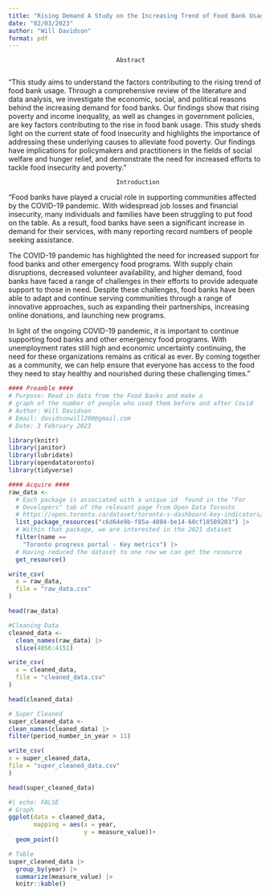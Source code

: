 ```yaml
---
title: "Rising Demand A Study on the Increasing Trend of Food Bank Usage"
date: "02/03/2023"
author: "Will Davidson"
format: pdf
---
```




                                  Abstract                  
                     
"This study aims to understand the factors contributing to the rising trend of food bank usage. Through a comprehensive review of the literature and data analysis, we investigate the economic, social, and political reasons behind the increasing demand for food banks. Our findings show that rising poverty and income inequality, as well as changes in government policies, are key factors contributing to the rise in food bank usage. This study sheds light on the current state of food insecurity and highlights the importance of addressing these underlying causes to alleviate food poverty. Our findings have implications for policymakers and practitioners in the fields of social welfare and hunger relief, and demonstrate the need for increased efforts to tackle food insecurity and poverty."

                                  Introduction

"Food banks have played a crucial role in supporting communities affected by the COVID-19 pandemic. With widespread job losses and financial insecurity, many individuals and families have been struggling to put food on the table. As a result, food banks have seen a significant increase in demand for their services, with many reporting record numbers of people seeking assistance.

The COVID-19 pandemic has highlighted the need for increased support for food banks and other emergency food programs. With supply chain disruptions, decreased volunteer availability, and higher demand, food banks have faced a range of challenges in their efforts to provide adequate support to those in need. Despite these challenges, food banks have been able to adapt and continue serving communities through a range of innovative approaches, such as expanding their partnerships, increasing online donations, and launching new programs.

In light of the ongoing COVID-19 pandemic, it is important to continue supporting food banks and other emergency food programs. With unemployment rates still high and economic uncertainty continuing, the need for these organizations remains as critical as ever. By coming together as a community, we can help ensure that everyone has access to the food they need to stay healthy and nourished during these challenging times."

```r
#### Preamble ####
# Purpose: Read in data from the Food Banks and make a
# graph of the number of people who used them before and after Covid
# Author: Will Davidson
# Email: davidsonwill200@gmail.com  
# Date: 3 February 2023

library(knitr)
library(janitor)
library(lubridate)
library(opendatatoronto)
library(tidyverse)

#### Acquire ####
raw_data <-
  # Each package is associated with a unique id  found in the "For 
  # Developers" tab of the relevant page from Open Data Toronto
  # https://open.toronto.ca/dataset/toronto-s-dashboard-key-indicators/
  list_package_resources("c6d64e9b-f85a-4084-be14-60cf18509203") |>
  # Within that package, we are interested in the 2021 dataset
  filter(name == 
    "Toronto progress portal - Key metrics") |>
  # Having reduced the dataset to one row we can get the resource
  get_resource()

write_csv(
  x = raw_data,
  file = "raw_data.csv"
)

head(raw_data)

#Cleaning Data 
cleaned_data <-
  clean_names(raw_data) |>
  slice(4056:4151) 

write_csv(
  x = cleaned_data,
  file = "cleaned_data.csv"
)

head(cleaned_data)

# Super Cleaned 
super_cleaned_data <-
clean_names(cleaned_data) |>
filter(period_number_in_year > 11)

write_csv(
x = super_cleaned_data,
file = "super_cleaned_data.csv"
)

head(super_cleaned_data)
```

```r
#| echo: FALSE
# Graph 
ggplot(data = cleaned_data,
       mapping = aes(x = year,
                     y = measure_value))+
  geom_point()

# Table 
super_cleaned_data |>
  group_by(year) |>
  summarize(measure_value) |>
  knitr::kable()
```

